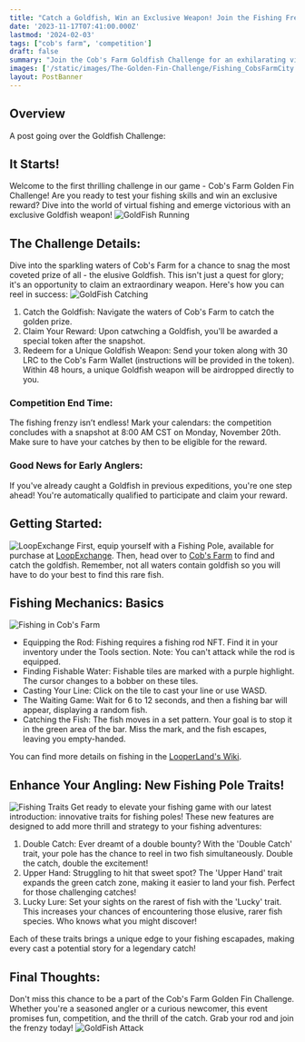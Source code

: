 ```yaml
---
title: "Catch a Goldfish, Win an Exclusive Weapon! Join the Fishing Frenzy at Cob's Farm"
date: '2023-11-17T07:41:00.000Z'
lastmod: '2024-02-03'
tags: ["cob's farm", 'competition']
draft: false
summary: "Join the Cob's Farm Goldfish Challenge for an exhilarating virtual fishing experience! Embark on an aquatic quest to catch the elusive Goldfish, and secure an exclusive weapon as your reward. With new fishing pole traits like Double Catch, Upper Hand, and Lucky, every cast brings a chance for excitement and rare catches..."
images: ['/static/images/The-Golden-Fin-Challenge/Fishing_CobsFarmCity.png']
layout: PostBanner
---
```


## Overview

A post going over the Goldfish Challenge:

<TOCInline toc={props.toc} exclude="Overview" toHeading={2} />

## It Starts!

Welcome to the first thrilling challenge in our game - Cob's Farm Golden Fin Challenge! Are you ready to test your fishing skills and win an exclusive reward? Dive into the world of virtual fishing and emerge victorious with an exclusive Goldfish weapon!
![GoldFish Running](/static/images/The-Golden-Fin-Challenge/GoldFishRunning.gif)

## The Challenge Details:

Dive into the sparkling waters of Cob's Farm for a chance to snag the most coveted prize of all - the elusive Goldfish. This isn't just a quest for glory; it's an opportunity to claim an extraordinary weapon. Here's how you can reel in success:
![GoldFish Catching](/static/images/The-Golden-Fin-Challenge/Fishing_CobsFarmEntrance.png)

1. Catch the Goldfish: Navigate the waters of Cob's Farm to catch the golden prize.
2. Claim Your Reward: Upon catwching a Goldfish, you'll be awarded a special token after the snapshot.
3. Redeem for a Unique Goldfish Weapon: Send your token along with 30 LRC to the Cob's Farm Wallet (instructions will be provided in the token). Within 48 hours, a unique Goldfish weapon will be airdropped directly to you.

### Competition End Time:

The fishing frenzy isn’t endless! Mark your calendars: the competition concludes with a snapshot at 8:00 AM CST on Monday, November 20th. Make sure to have your catches by then to be eligible for the reward.

### Good News for Early Anglers:

If you've already caught a Goldfish in previous expeditions, you're one step ahead! You're automatically qualified to participate and claim your reward.

## Getting Started:

![LoopExchange](/static/images/The-Golden-Fin-Challenge/LoopExchange.png)
First, equip yourself with a Fishing Pole, available for purchase at [LoopExchange](https://loopexchange.art/profile/0x76ac0743cf374094b222727570e2f22d879de8c7). Then, head over to [Cob's Farm](https://www.cobsfarm.com/) to find and catch the goldfish. Remember, not all waters contain goldfish so you will have to do your best to find this rare fish.

## Fishing Mechanics: Basics

![Fishing in Cob's Farm](/static/images/The-Golden-Fin-Challenge/Fishing_CobsFarmLake.png)

- Equipping the Rod: Fishing requires a fishing rod NFT. Find it in your inventory under the Tools section. Note: You can't attack while the rod is equipped.
- Finding Fishable Water: Fishable tiles are marked with a purple highlight. The cursor changes to a bobber on these tiles.
- Casting Your Line: Click on the tile to cast your line or use WASD.
- The Waiting Game: Wait for 6 to 12 seconds, and then a fishing bar will appear, displaying a random fish.
- Catching the Fish: The fish moves in a set pattern. Your goal is to stop it in the green area of the bar. Miss the mark, and the fish escapes, leaving you empty-handed.

You can find more details on fishing in the [LooperLand's Wiki](https://github.com/looperlands/looperlands/wiki/Fishing).

## Enhance Your Angling: New Fishing Pole Traits!

![Fishing Traits](/static/images/The-Golden-Fin-Challenge/FishingTraits.png)
Get ready to elevate your fishing game with our latest introduction: innovative traits for fishing poles! These new features are designed to add more thrill and strategy to your fishing adventures:

1. Double Catch: Ever dreamt of a double bounty? With the 'Double Catch' trait, your pole has the chance to reel in two fish simultaneously. Double the catch, double the excitement!
2. Upper Hand: Struggling to hit that sweet spot? The 'Upper Hand' trait expands the green catch zone, making it easier to land your fish. Perfect for those challenging catches!
3. Lucky Lure: Set your sights on the rarest of fish with the 'Lucky' trait. This increases your chances of encountering those elusive, rarer fish species. Who knows what you might discover!

Each of these traits brings a unique edge to your fishing escapades, making every cast a potential story for a legendary catch!

## Final Thoughts:

Don't miss this chance to be a part of the Cob's Farm Golden Fin Challenge. Whether you're a seasoned angler or a curious newcomer, this event promises fun, competition, and the thrill of the catch. Grab your rod and join the frenzy today!
![GoldFish Attack](/static/images/The-Golden-Fin-Challenge/GoldFishAttack.gif)
